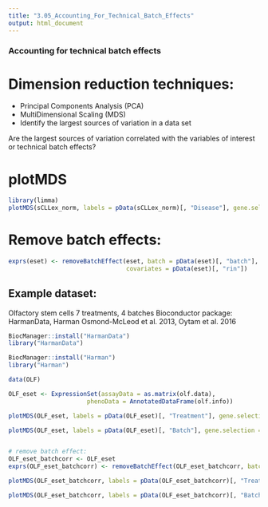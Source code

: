 ---
title: "3.05_Accounting_For_Technical_Batch_Effects"
output: html_document
---

### Accounting for technical batch effects

# Dimension reduction techniques:

* Principal Components Analysis (PCA)
* MultiDimensional Scaling (MDS)
* Identify the largest sources of variation in a data set

Are the largest sources of variation correlated with the variables of interest or technical batch effects?

# plotMDS
```{r}
library(limma)
plotMDS(sCLLex_norm, labels = pData(sCLLex_norm)[, "Disease"], gene.selection = "common")
```

# Remove batch effects:
```{r}
exprs(eset) <- removeBatchEffect(eset, batch = pData(eset)[, "batch"],
                                 covariates = pData(eset)[, "rin"])
```


## Example dataset:
Olfactory stem cells
7 treatments, 4 batches
Bioconductor package: HarmanData, Harman
Osmond-McLeod et al. 2013, Oytam et al. 2016

```{r}
BiocManager::install("HarmanData")
library("HarmanData")

BiocManager::install("Harman")
library("Harman")

data(OLF)

OLF_eset <- ExpressionSet(assayData = as.matrix(olf.data),
                      phenoData = AnnotatedDataFrame(olf.info))

plotMDS(OLF_eset, labels = pData(OLF_eset)[, "Treatment"], gene.selection = "common")

plotMDS(OLF_eset, labels = pData(OLF_eset)[, "Batch"], gene.selection = "common")


# remove batch effect:
OLF_eset_batchcorr <- OLF_eset
exprs(OLF_eset_batchcorr) <- removeBatchEffect(OLF_eset_batchcorr, batch = pData(OLF_eset_batchcorr)[, "Batch"])

plotMDS(OLF_eset_batchcorr, labels = pData(OLF_eset_batchcorr)[, "Treatment"], gene.selection = "common")

plotMDS(OLF_eset_batchcorr, labels = pData(OLF_eset_batchcorr)[, "Batch"], gene.selection = "common")
```


